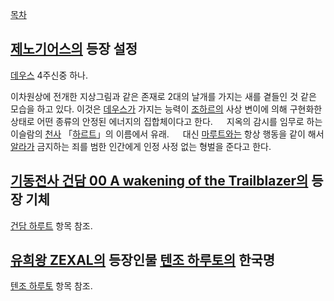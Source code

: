 [[목차]]
== [[제노기어스]]의 등장 설정 ==
[[데우스]] 4주신중 하나. 

이차원상에 전개한 지상그림과 같은 존재로 2대의 날개를 가지는 새를 곁들인 것 같은 모습을 하고 있다. 이것은 [[데우스]]가 가지는 능력이 [[조하르]]의 사상 변이에 의해 구현화한 상태로 어떤 종류의 안정된 에너지의 집합체이다고 한다. 
　
지옥의 감시를 임무로 하는 이슬람의 [[천사]] 「[[하르트]]」의 이름에서 유래. 
　
대신 [[마루트]]와는 항상 행동을 같이 해서 [[알라]]가 금지하는 죄를 범한 인간에게 인정 사정 없는 형벌을 준다고 한다. 

== [[기동전사 건담 00 A wakening of the Trailblazer]]의 등장 기체 ==
[[건담 하루트]] 항목 참조.

== [[유희왕 ZEXAL]]의 등장인물 [[텐조 하루토]]의 한국명 ==
[[텐조 하루토]] 항목 참조.
